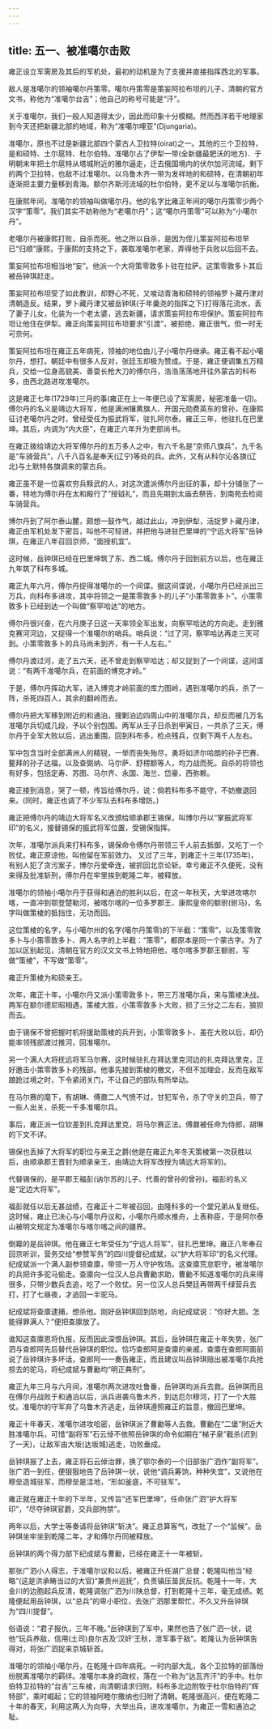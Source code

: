 ```yaml
---
---
---
```

title: 五一、被准噶尔击败
---



雍正设立军需房及其后的军机处，最初的动机是为了支援并直接指挥西北的军事。

敌人是准噶尔的领袖噶尔丹策零。噶尔丹策零是策妄阿拉布坦的儿子，清朝的官方文书，称他为“准噶尔台吉”；他自己的称号可能是“汗”。

关于准噶尔，我们一般人知道得太少，因此而印象十分模糊。然而西洋若干地理家到今天还把新疆北部的地域，称为“准噶尔哩亚”(Djungaria)。

准噶尔，原也不过是新疆北部四个蒙古人卫拉特(oirat)之一。其他的三个卫拉特，是和硕特、土尔扈特、杜尔伯特。准噶尔占了伊犁一带(全新疆最肥沃的地方)．于明朝末年把土尔扈特从塔城附近的雅尔逼走，迁去俄国境内的伏尔加河流域。剩下的两个卫拉特，也敌不过准噶尔。以乌鲁木齐一带为发祥地的和硕特，在清朝初年逐渐把主要力量移到青海。额尔齐斯河流域的杜尔伯特，更不足以与准噶尔抗衡。

在康熙年间，准噶尔的领袖叫做噶尔丹。他的名字比雍正年间的噶尔丹策零少两个汉字“策零”。我们其实不妨称他为“老噶尔丹”；这“噶尔丹策零”可以称为“小噶尔丹”。

老噶尔丹被康熙打败，自杀而死。他之所以自杀，是因为侄儿策妄阿拉布坦早已“归顺”康熙，于康熙的支持之下，袭取准噶尔老家，弄得他于兵败以后回不去。

策妄阿拉布坦相当地“妄”。他派一个大将策零敦多卜驻在拉萨。这策零敦多卜其后被岳钟琪赶走。

策妄阿拉布坦受了如此教训，却野心不死，又唆动青海和硕特的领袖罗卜藏丹津对清朝造反。结果，罗卜藏丹津又被岳钟琪(于年羹尧的指挥之下)打得落花流水，丢了妻子儿女，化装为一个老太婆，逃去新疆，请求策妄阿拉布坦保护。策妄阿拉布坦让他住在伊犁。雍正向策妄阿拉布坦要求“引渡”，被拒绝，雍正很气，但一时无可奈何。

策妄阿拉布坦在雍正五年病死，领袖的地位由儿子小噶尔丹继承。雍正看不起小噶尔丹，想打。朝廷中有很多人反对，张廷玉却极为赞成。于是，雍正便调集五万精兵，交给一位身高貌美、善耍长枪大刀的傅尔丹，浩浩荡荡地开往外蒙古的科布多，由西北路进攻准噶尔。

这是雍正七年(1729年)三月的事(雍正在上一年便已设了军需房，秘密准备一切)。傅尔丹的名义是靖边大将军，他是满洲镶黄旗人、开国元勋费英东的曾孙，在康熙征讨老噶尔丹之时，曾经受任为振武将军，驻扎阿尔泰。雍正三年，他驻扎在巴里坤。其后，内调为“内大臣”，在雍正六年升为吏部尚书。

在雍正拨给靖边大将军傅尔丹的五万多人之中，有六千名是“京师八旗兵”，九千名是“车骑营兵”，八千八百名是奉天(辽宁)等处的兵。此外，又有从科尔沁各旗(辽北)与土默特各旗调来的蒙古兵。

雍正虽不是一位喜欢穷兵黩武的人，对这次遣派傅尔丹出征的事，却十分铺张了一番，特地为傅尔丹在太和殿行了“授钺礼”，而且先期到太庙去祭告，到南苑去检阅车骑营兵。

博尔丹到了阿尔泰山麓，颇想一鼓作气，越过此山，冲到伊犁，活捉罗卜藏丹津，雍正由军机处发下密旨，叫他不可轻进，并把他与进驻巴里坤的“宁远大将军”岳钟琪，在雍正八年召回京师，“面授机宜”。

这时候，岳钟琪已经在巴里坤筑了东、西二城。傅尔丹于回到前方以后，也在雍正九年筑了科布多城。

雍正九年六月，傅尔丹捉得准噶尔的一个间谍。据这间谍说，小噶尔丹已经派出三万兵，向科布多进攻，其中将领之一是策零敦多卜的儿子“小策零敦多卜”。小策零敦多卜已经到达一个叫做“察罕哈达”的地方。

傅尔丹很兴奋，在六月庚子日这一天率领全军出发，向察罕哈达的方向走。走到雅克赛河河边，又捉得一个准噶尔的哨兵。哨兵说：“过了河，察罕哈达再走三天可到。小策零敦多卜的兵马尚未到齐，有一千人左右。”

傅尔丹渡过河，走了五六天，还不曾走到察罕哈达；却又捉到了一个间谍，这间谍说：“有两千准噶尔兵，在前面的博克才岭。”

于是，傅尔丹挥动大军，进入博克才岭前面的库力图岭，遇到准噶尔的兵，杀了一阵，杀死四百人，其余的翻岭而去。

傅尔丹把大军移到附近的和通泊，搜剿泊边四周山中的准噶尔兵，却反而被几万名准噶尔兵切成几段，予以个别包围。两军从壬子日杀到甲寅日，一共杀了三天，傅尔丹于全军大败以后，逃出重围，回到科布多，检点残兵，仅剩下两千人左右。

军中包含当时全部满洲人的精锐，一举而丧失殆尽，勇将如济尔哈朗的孙子巴赛、鳌拜的孙子达福，以及查弼纳、马尔萨、舒楞额等人，均力战而死。自杀的将领也有好多，包括定寿、苏图、马尔齐、永国、海兰、岱豪、西弥赖。

雍正接到消息，哭了一顿，传旨给傅尔丹，说：倘若科布多不能守，不妨撤退回来。(同时，雍正也调了不少军队去科布多增防。)

雍正把傅尔丹的靖边大将军名义改颁给顺承郡王锡保，叫博尔丹以“掌振武将军印”的名义，接替锡保的振武将军位置，受锡保指挥。

次年，准噶尔派兵来打科布多，锡保命令傅尔丹带领三千人前去抵御，又吃丁一个败仗。雍正原谅他，叫他留在军前效力。 又过了三年，到雍正十三年(1735年)，有别人犯了贪污案子，博尔丹爱牵连，被抓回北京论斩。幸亏雍正不久便死，没有来得及批准斩刑，傅尔丹在牢里挨到乾隆二年，被释放。

准噶尔的领袖小噶尔丹于获得和通泊的胜利以后，在这一年秋天，大举进攻喀尔喀，一直冲到鄂登楚勒河，被喀尔喀的一位多罗郡王、康熙皇帝的额驸(驸马)，名字叫做策棱的抵挡住，无功而回。

这位策棱的名字，与小噶尔州的名字(噶尔丹策零)的下半截：“策零”，以及策零敦多卜与小策零敦多卜、两人名字的上半截：“策零”，都原本是同一个蒙古字。为了加以区别起见，清朝在官方的汉文文书上特地把他，喀尔喀多罗郡王额驸，写做“策棱”，不写做“策零”。

雍正升策棱为和硕亲王。

次年，雍正十年，小噶尔丹又派小策零敦多卜，带三万准噶尔兵，来与策棱决战。两军在额尔德尼昭相遇，策棱大胜，小策零敦多卜大败，损了三分之二左右，狼狈而去。

由于锡保不曾把握时机将援助策棱的兵开到，小策零敦多卜、虽在大败以后，却仍能率领残部渡过推河，回准噶尔。

另一个满人大将抚远将军马尔赛，这时候驻扎在拜达里克河边的扎克拜达里克，正好邀击小策零敦多卜的残部。他事先接到策棱的檄文，不但不加理会，反而在敌军踉跄过境之时，下令紧闭关门，不让自己的部队有所举动。

在马尔赛的麾下，有胡琳、傅鼐二人气愤不过，甘犯军令，杀了守关的卫兵，带了一些人出关，杀死一千多准噶尔兵。

事后，雍正派一位钦差到扎克拜达里克，将马尔赛正法。傅鼐被任命为侍郎，胡琳的下文不详。

锡保也丢掉了大将军的职位与亲王之爵(他是在雍正九年冬天策棱第一次获胜以后，由顺承郡王晋封为顺承亲王，由靖边大将军改授为靖远大将军的)。

代替锡保的，是平郡王福彭(讷尔苏的儿子、代善的曾孙的曾孙)。福彭的名义是“定边大将军”。

福彭就任以后无甚战绩，在雍正十二年被召回，由隆科多的一个堂兄弟从复继任。这时候，雍止已决心与小噶尔丹议和，小噶尔丹顺水推舟，上表称臣，于是阿尔泰山被明文规定为准噶尔与喀尔喀之间的疆界。

倒霉的是岳钟琪。他在雍正七年受任为“宁远人将军”，驻扎巴里坤。雍正八年奉召回京听训，营务交给“参赞军务”的四川提督纪成斌，以“护大将军印”的名义代理。纪成斌派一个满人副参领查廪，带领一万人守护牧场。这查廪荒怠职守，被准噶尔的兵把许多驼马偷走。查廪向一位汉人总兵曹勷求助，曹勷不知道准噶尔的兵来得很多，只带少数兵去追，吃了一个败仗。另一位汉人总兵樊廷再带两千绿营兵去打，打了七昼夜，才追回一半驼马。

纪成斌将查廪逮捕，想杀他。刚好岳钟琪回到防地，向纪成斌说：“你好大胆。怎能得罪满人？”便把查廪放了。

谁知这查廪恩将仇报，反而因此深恨岳钟琪。其后，岳钟琪在雍正十年失势，张广泗与查郎阿先后替代岳钟琪的职位。恰巧查郎阿是查廪的亲戚，查廪在查郎阿面前说了岳钟琪许多坏话，查郎阿一一奏告雍正，而且建议叫岳钟琪赔出被准噶尔兵抢掠去的驼马，将纪成斌与曹勷均“明正典刑”。

雍正九年三月与六月间，准噶尔两次进攻吐鲁番，岳钟琪均派兵去救。岳钟琪而且在傅尔丹战败于和通泊以后，派兵进袭乌鲁木齐，到达厄尔穆河，打了一个大胜仗。准噶尔的守军弃了乌鲁木齐逃走，岳钟琪遵照雍正的旨意，撤回巴里坤。

雍正十年春天，准噶尔进攻哈密，岳钟琪派了曹勷等人去救。曹勷在“二堡”附近大胜准噶尔兵，可惜“副将军”石云倬不依照岳钟琪的命令如期在“梯子泉”截杀(迟到了一天)，让敌军由大坂(达坂城)逃走，功败垂成。

岳钟琪报了上去，雍正将石云倬治罪，换了鄂尔泰的一个旧部张广泗作“副将军”。张广泗一到任，便狠狠地告了岳钟琪一状，说他“调兵筹饷，种种失宜”，又说他在穆垒造城驻军，而穆垒是洼地，“形如釜底，不可驻军”。

雍正就在雍正十年的下半年，又传旨“还军巴里坤”，任命张广泗“护大将军印”，“尽夺钟琪官爵，交兵部拘禁”。

两年以后，大学士等奏请将岳钟琪“斩决”。雍正总算客气，改批了一个“监候”。岳钟琪坐牢坐到乾隆二年，才和傅尔丹同被释放。

岳钟琪的两个得力部下纪成斌与曹勷，已经在雍正十一年被斩。

那张广泗小人得志，于准噶尔议和以后，被雍正升任湖广总督；乾隆叫他当“经略”(这是洪承畴当过的大官)“兼贵州巡抚”，负责镇压苗民反抗。乾隆十一年，大金川的边胞起兵反清，乾隆调张广泗为川陕总督，打到乾隆十三年，毫无成绩。乾隆便起用岳钟琪，以“总兵”的卑小职位，去张广泗那里帮忙，不久又升岳钟琪为“四川提督”。

俗语说：“君子报仇，三年不晚。”岳钟琪到了军中，果然也告了张广泗一状，说他“玩兵养敌，信用(土司)良尔吉及‘汉奸’王秋，泄军事于敌”。乾隆认为岳钟琪告得对，将张广泗捉来京城斩首。

准噶尔的领袖小噶尔丹，在乾隆十四年病死。一时内部大乱，各个卫拉特的部落纷纷脱离准噶尔的羁绊。准噶尔本身的政权，落在一个称为“达瓦齐汗”的手中。杜尔伯特卫拉特的“台吉”三车棱，向清朝请求归附。科布多北边附牧于杜尔伯特的“辉特部”，乘时崛起；它的领袖阿睦尔撒纳也归附了清朝。乾隆很高兴，便在乾隆二十年的春天，利用这两人为向导，大举出兵，进攻准噶尔，为雍正一雪和通泊之耻。